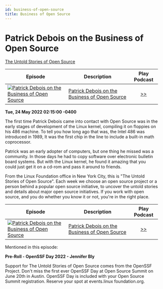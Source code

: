 ```yaml
---
id: business-of-open-source
title: Business of Open Source
---
```



# Patrick Debois on the Business of Open Source

<Spotify scsrc={podcasts[0].src} />

[The Untold Stories of Open Source](https://untold-stories-of-open-source.captivate.fm/spotify)

| Episode                                                                                                                                 | Description                                                                                              |                         Play Podcast                          |
| --------------------------------------------------------------------------------------------------------------------------------------- | -------------------------------------------------------------------------------------------------------- | :-----------------------------------------------------------: |
| [![Patrick Debois on the Business of Open Source](../images/logo-100-100.png)](https://open.spotify.com/episode/3MKsXkw9Et5B9bGLWKJNpc) | [Patrick Debois on the Business of Open Source](https://open.spotify.com/episode/3MKsXkw9Et5B9bGLWKJNpc) | [>>](https://open.spotify.com/episode/3MKsXkw9Et5B9bGLWKJNpc) |

**Tue, 24 May 2022 02:15:00 -0400**

The first time Patrick Debois came into contact with Open Source was in the early stages of development of the Linux kernel, compiling it on floppies on his 486 machine. To tell you how long ago that was, the Intel 486 was introduced in 1989, It was the first chip in the line to include a built-in math coprocessor.

Patrick was an early adopter of computers, but one thing he missed was a community. In those days he had to copy software over electronic bulletin board systems. But with the Linux kernel, he found it amazing that you could just get it on a cd-rom and pass it around to friends.

From the Linux Foundation office in New York City, this is "The Untold Stories of Open Source". Each week we choose an open source project or a person behind a popular open source initiative, to uncover the untold stories and details about major open source initiatives. If you work with open source, and you do whether you know it or not, you're in the right place.

| Episode                                                                                                                                 | Description                                                                                              |                         Play Podcast                          |
| --------------------------------------------------------------------------------------------------------------------------------------- | -------------------------------------------------------------------------------------------------------- | :-----------------------------------------------------------: |
| [![Patrick Debois on the Business of Open Source](../images/logo-100-100.png)](https://open.spotify.com/episode/3MKsXkw9Et5B9bGLWKJNpc) | [Patrick Debois on the Business of Open Source](https://open.spotify.com/episode/3MKsXkw9Et5B9bGLWKJNpc) | [>>](https://open.spotify.com/episode/3MKsXkw9Et5B9bGLWKJNpc) |

Mentioned in this episode:

**Pre-Roll - OpenSSF Day 2022 - Jennifer Bly**

Support for The Untold Stories of Open Source comes from the OpenSSF Project. Don't miss the first ever OpenSSF Day at Open Source Summit on June 20th in Austin. OpenSSF Day is included with your Open Source Summit registration. Reserve your spot at events.linux foundation.org.
